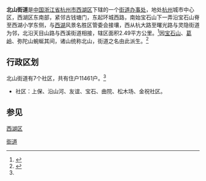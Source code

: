 {{中国乡级行政区
|景观照片文件名 = Hangzhou by TheTokl - 27.jpg
|景观照片描述 = 图片右侧为[[浙江省人民大会堂|省人民大会堂]]和[[浙江省人民政府|省府]]
|汉语拼音 = 
|其他语言 = 
|其他语言名称 = 
|旧称 = 
|地名出处 = 西湖北路诸山
|位置图文件名 = 
|位置图描述 = 
|自定义图片= 
|建置时间 = 
|政府驻地 = 
|毗邻 = 
|总面积 = 
|总人口 = 
|总人口年份 = 
|户籍人口 = 
|户籍人口年份 = 
|常住人口 = 
|常住人口年份 = 
|人口密度 = 
|GDP = 
|GDP年份 = 
|邮政编码 = 
|电话区号 = 571
|官方网站 = 
|网站名称 = 
|33/01/06/002/000}}
'''北山街道'''是[[中国|中国]][[浙江省|浙江省]][[杭州市|杭州市]][[西湖区_(杭州市)|西湖区]]下辖的一个[[街道办事处|街道办事处]]，地处[[杭州|杭州]]城市中心区，西湖区东南部，紧邻古钱塘门，东起环城西路，南始宝石山下一弄沿宝石山脊至西湖小学东侧，与[[杭州西湖|西湖]]风景名胜区管委会接壤，西从杭大路至曙光路与灵隐街道为邻，北沿天目山路与西溪街道相接，辖区面积2.49平方公里。<ref name="街道概况">{{cite web|url=http://beishan.zjol.com.cn/view.aspx?id=1005670&sid=341|title=街道概况|publisher=北山街道|date=2011-03-03|accessdate=2012-12-07|archive-date=2013-08-22|archive-url=https://web.archive.org/web/20130822154044/http://beishan.zjol.com.cn/view.aspx?id=1005670&sid=341|dead-url=yes}}</ref>因[[宝石山|宝石山]]、[[葛岭|葛岭]]、弥陀山蜿蜒其间，诸山统称北山，街道之名由此派生。<ref>{{cite web|url=http://beishan.zjol.com.cn/view.aspx?id=1022600&sid=346|title=北山街道行政区域|publisher=北山街道|date=2010-03-30|accessdate=2012-12-07|archive-date=2013-10-25|archive-url=https://web.archive.org/web/20131025212039/http://beishan.zjol.com.cn/view.aspx?id=1022600&sid=346|dead-url=yes}}</ref>

== 行政区划 ==
北山街道有7个社区，共有住户11461户。<ref name="街道概况" />
* 社区：上保、沿山河、友谊、宝石、曲院、松木场、金祝社区。

==参见==
{{reflist}}

{{浙江小作品}}
{{杭州市西湖区行政区划}}
[[Category:杭州市西湖区行政区划|街道]]
[[category:杭州市街道_(行政区划)|西湖区]]